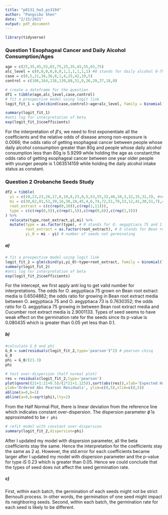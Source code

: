 ```yaml
---
title: "p8131_hw3_ps3194"
author: "Pangsibo Shen"
date: "2/15/2021"
output: pdf_document
---
```

```r
library(tidyverse)
```
### Question 1 Esophageal Cancer and Daily Alcohol Consumption/Ages

```r
age = c(25,35,45,55,65,75,25,35,45,55,65,75)
alc_level = c(0,0,0,0,0,0,1,1,1,1,1,1) #0 stands for daily alcohol 0-79g and 1 stands for daily alcohol consumption 80+g
case = c(0,5,21,34,36,8,1,4,25,42,19,5)
control = c(106,164,138,139,88,31,9,26,29,27,18,0)
```

```r
# create a dataframe for the question
df1 = tibble(age,alc_level,case,control)
# fit a prospective model using logit link
logit_fit_1 = glm(cbind(case,control)~age+alc_level, family = binomial(link = "logit"), data = df1)
```

```r
summary(logit_fit_1)
#anti log for interpretation of beta
exp(logit_fit_1$coefficients)
```
For the interpretation of $\beta's$, we need to first exponentiate all the coefficients and the relative odds of disease among non-exposure is 0.0066; the odds ratio of getting esophageal cancer between people whose daily alcohol consumption greater than 80g and people whose daily alcohol consumption less than 80g is 5.9299 while holding the age as constant;the odds ratio of getting esophageal cancer between one year older people with younger people is 1.063514159 while holding the daily alcohol intake status as constant.

### Question 2 Orobanche Seeds Study
```r
df2 = tibble(
  yi = c(10,23,23,26,17,8,10,8,23,0,5,53,55,32,46,10,3,22,15,32,3), #number of germinating
  mi = c(39,62,81,51,39,16,30,28,45,4,6,74,72,51,79,13,12,41,30,51,7),#number of seeds
  root_extract = c(c(rep(0,10)),c(rep(1,11))),
  type = c(c(rep(0,5)),c(rep(1,5)),c(rep(0,6)),c(rep(1,5)))
) %>%
  relocate(type,root_extract,yi,mi) %>%
  mutate(type = as.factor(type), # 0 stands for O. aegyptiaca 75 and 1 stands for O. aegyptiaca 73
         root_extract = as.factor(root_extract), # 0 stands for Bean root extraction and 1 stands for cucumber root extraction 
         yi_0 = mi - yi) # number of seeds not germinating
```

##### a)

```r
# fit a prospective model using logit link
logit_fit_2 = glm(cbind(yi,yi_0)~type+root_extract, family = binomial(link = "logit"), data = df2)
summary(logit_fit_2)
#anti log for interpretation of beta
exp(logit_fit_2$coefficients)
```
For the intercept, we first apply anti log to get valid number for interpretations. The odds for O. aegyptiaca 75 grown on Bean root extract media is 0.6504882; the odds ratio for growing in Bean root extract media between O. aegyptiaca 75 and O. aegyptiaca 73 is 0.7630352; the odds ratio for O. aegyptiaca 75 growing in between Bean root extract media and Cucumber root extract media is 2.9001133. Types of seed seems to have weak effect on the germination rate for the seeds since its p-value is 0.080435 which is greater than 0.05 yet less than 0.1.      

##### b)

```r
#calculate G_0 and phi 
G_0 = sum(residuals(logit_fit_2,type='pearson')^2) # pearson chisq 
G_0
phi = G_0/(21-3)
phi
```
```r
# test over-dispersion (half normal plot)
res = residuals(logit_fit_2,type='pearson')
plot(qnorm((21+1:21+0.5)/(2*21+1.125)),sort(abs(res)),xlab='Expected Half-Normal Order Stats',
ylab='Ordered Abs Pearson Residuals', ylim=c(0,5),xlim=c(0,5))
abline(a=0,b=1)
abline(a=0,b=sqrt(phi),lty=2)
```
From the Half Normal Plot, there is  linear deviation from the reference line which indicates constant over-dispersion. The dispersion parameter $\hat\phi$ is approximated to be `r phi`

```r
# refit model with constant over-dispersion
summary(logit_fit_2,dispersion=phi)
```

After I updated my model with dispersion parameter, all the beta coefficients stay the same. Hence the interpretation for the coefficients stay the same as 2 a). However, the std.error for each coefficients became larger after I updated my model with dispersion parameter and the p-value for type iS 0.23 which is greater than 0.05. Hence we could conclude that the types of seed does not affect the seed germination rate.



##### c)
First, within each batch, the germination of each seeds might not be strict Bernoulli process. In other words, the germination of one seed might impact its neighboring seeds. Second, within each batch, the germination rate for each seed is likely to be different. 

